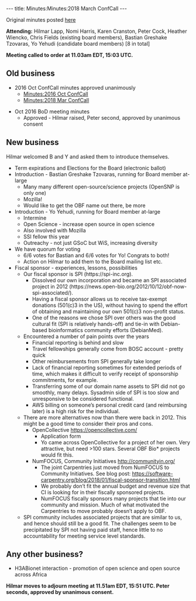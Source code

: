 ---
title: Minutes:Minutes:2018 March ConfCall
---

Original minutes posted [https://docs.google.com/document/d/1UA1jW1_JtsvKBkGn-I_bBFuSTY4NExb2eqTOn59g82o/edit?usp=sharing here]

'''Attending:''' Hilmar Lapp, Nomi Harris, Karen Cranston, Peter Cock, Heather Wiencko, Chris Fields (existing board members), Bastian Greshake Tzovaras, Yo Yehudi (candidate board members) [8 in total]

'''Meeting called to order at 11.03am EDT, 15:03 UTC.'''

== Old business ==

* 2016 Oct ConfCall minutes approved unanimously
** [[Minutes:2016 Oct ConfCall]]
** [[Minutes:2018 Mar ConfCall]]

* Oct 2016 BoD meeting minutes
** Approved - Hilmar raised, Peter second, approved by unanimous consent

== New business ==

Hilmar welcomed B and Y and asked them to introduce themselves.

* Term expirations and Elections for the Board (electronic ballot)
* Introduction - Bastian Greshake Tzovaras, running for Board member at-large
** Many many different open-source/science projects (OpenSNP is only one)
** Mozilla!
** Would like to get the OBF name out there, be more 
* Introduction - Yo Yehudi, running for Board member at-large
** Intermine
** Open Science - increase open source in open science
** Also involved with Mozilla
** SSI fellow this year
** Outreachy - not just GSoC but WiS, increasing diversity
* We have quorum for voting
** 6/6 votes for Bastian and 6/6 votes for Yo!  Congrats to both!  
** Action on Hilmar to add them to the Board mailing list etc.
* Fiscal sponsor - experiences, lessons, possibilities
** Our fiscal sponsor is SPI (https://spi-inc.org).
*** Dissolved our own incorporation and became an SPI associated project in 2012 (https://news.open-bio.org/2012/10/12/obf-now-spi-associated/).
*** Having a fiscal sponsor allows us to receive tax-exempt donations (501(c)3 in the US), without having to spend the effort of obtaining and maintaining our own 501(c)3 non-profit status.
*** One of the reasons we chose SPI over others was the good cultural fit (SPI is relatively hands-off) and tie-in with Debian-based bioinformatics community efforts (DebianMed). 
** Encountered a number of pain points over the years
*** Financial reporting is behind and slow
*** Travel fellowships generally come from BOSC account - pretty quick
*** Other reimbursements from SPI generally take longer
*** Lack of financial reporting sometimes for extended periods of time, which makes it difficult to verify receipt of sponsorship commitments, for example.
*** Transferring some of our domain name assets to SPI did not go smoothly, many delays. Sysadmin side of SPI is too slow and unresponsive to be considered functional.
*** AWS billing on someone’s personal credit card (and reimbursing later) is a high risk for the individual.
** There are more alternatives now than there were back in 2012. This might be a good time to consider their pros and cons.
*** OpenCollective https://opencollective.com/
**** Application form
**** Yo came across OpenCollective for a project of her own. Very attractive, but need >100 stars. Several OBF Bio* projects would fit this.
*** NumFOCUS, Community Initiatives http://communityin.org/
**** The joint Carpentries just moved from NumFOCUS to Community Initiatives. See blog post: https://software-carpentry.org/blog/2018/01/fiscal-sponsor-transition.html
**** We probably don’t fit the annual budget and revenue size that CI is looking for in their fiscally sponsored projects.
**** NumFOCUS fiscally sponsors many projects that tie into our community and mission. Much of what motivated the Carpentries to move probably doesn’t apply to OBF.
** SPI community includes associated projects that are similar to us, and hence should still be a good fit. The challenges seem to be precipitated by SPI not having paid staff, hence little to no accountability for meeting service level standards.

== Any other business? == 

* H3ABionet interaction - promotion of open science and open source across Africa

'''Hilmar moves to adjourn meeting at 11.51am EDT, 15:51 UTC. Peter seconds, approved by unanimous consent.'''